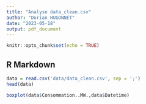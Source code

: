 ```yaml
---
title: "Analyse data_clean.csv"
author: "Dorian HUGONNET"
date: "2023-05-18"
output: pdf_document
---
```


```r
knitr::opts_chunk$set(echo = TRUE)
```

## R Markdown
```r
data = read.csv('data/data_clean.csv', sep = ';')
head(data)
```

```r
boxplot(data$Consommation..MW.,data$Datetime)
```